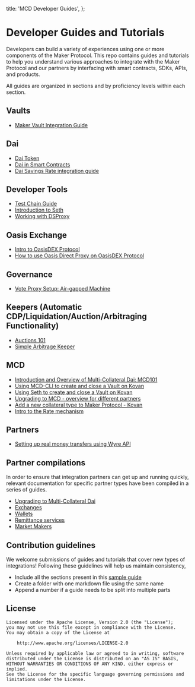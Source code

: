   title: 'MCD Developer Guides',
};

# Developer Guides and Tutorials

Developers can build a variety of experiences using one or more components of the Maker Protocol. This repo contains guides and tutorials to help you understand various approaches to integrate with the Maker Protocol and our partners by interfacing with smart contracts, SDKs, APIs, and products.

All guides are organized in sections and by proficiency levels within each section.

## Vaults

- [Maker Vault Integration Guide](https://github.com/makerdao/developerguides/blob/master/vault/vault-integration-guide/vault-integration-guide.md)

## Dai

- [Dai Token](https://github.com/makerdao/developerguides/tree/master/dai/dai-token/dai-token.md)
- [Dai in Smart Contracts](https://github.com/makerdao/developerguides/tree/master/dai/dai-in-smart-contracts/README.md)
- [Dai Savings Rate integration guide](https://github.com/makerdao/developerguides/tree/master/dai/dsr-integration-guide/dsr-integration-guide-01.md)

## Developer Tools

- [Test Chain Guide](https://github.com/makerdao/developerguides/tree/master/devtools/test-chain-guide/test-chain-guide.md)
- [Introduction to Seth](https://github.com/makerdao/developerguides/tree/master/devtools/seth/seth-guide-01/seth-guide-01.md)
- [Working with DSProxy](https://github.com/makerdao/developerguides/tree/master/devtools/working-with-dsproxy/working-with-dsproxy.md)

## Oasis Exchange

- [Intro to OasisDEX Protocol](https://github.com/makerdao/developerguides/tree/master/Oasis/intro-to-oasis/intro-to-oasis-maker-otc.md)
- [How to use Oasis Direct Proxy on OasisDEX Protocol](https://github.com/makerdao/developerguides/tree/master/Oasis/oasis-direct-proxy.md)

## Governance

- [Vote Proxy Setup: Air-gapped Machine](https://github.com/makerdao/developerguides/tree/master/governance/vote-proxy-setup-airgapped-machine/vote-proxy-setup-airgapped-machine.md)

## Keepers \(Automatic CDP/Liquidation/Auction/Arbitraging Functionality\)

- [Auctions 101](https://github.com/makerdao/developerguides/tree/master/keepers/auctions/auctions-101.md)
- [Simple Arbitrage Keeper](https://github.com/makerdao/developerguides/tree/master/keepers/simple-arbitrage-keeper/simple-arbitrage-keeper.md)

## MCD

- [Introduction and Overview of Multi-Collateral Dai: MCD101](https://github.com/makerdao/developerguides/tree/master/mcd/mcd-101/mcd-101.md)
- [Using MCD-CLI to create and close a Vault on Kovan](https://github.com/makerdao/developerguides/tree/master/mcd/mcd-cli/mcd-cli-guide-01/mcd-cli-guide-01.md)
- [Using Seth to create and close a Vault on Kovan](https://github.com/makerdao/developerguides/tree/master/mcd/mcd-seth/mcd-seth-01.md)
- [Upgrading to MCD - overview for different partners](https://github.com/makerdao/developerguides/tree/master/mcd/upgrading-to-multi-collateral-dai/upgrading-to-multi-collateral-dai.md)
- [Add a new collateral type to Maker Protocol - Kovan](https://github.com/makerdao/developerguides/tree/master/mcd/add-collateral-type-testnet/add-collateral-type-testnet.md)
- [Intro to the Rate mechanism](https://github.com/makerdao/developerguides/tree/master/mcd/intro-rate-mechanism/intro-rate-mechanism.md)

## Partners

- [Setting up real money transfers using Wyre API](https://github.com/makerdao/developerguides/tree/master/partners/wyre-guide-01/wyre-guide-01.md)

## Partner compilations

In order to ensure that integration partners can get up and running quickly, relevant documentation for specific partner types have been compiled in a series of guides.

- [Upgrading to Multi-Collateral Dai](https://github.com/makerdao/developerguides/tree/master/mcd/upgrading-to-multi-collateral-dai/cli-mcd-migration.md)
- [Exchanges](https://github.com/makerdao/developerguides/tree/master/exchanges/README.md)
- [Wallets](https://github.com/makerdao/developerguides/tree/master/wallets/README.md)
- [Remittance services](https://github.com/makerdao/developerguides/tree/master/remittance/README.md)
- [Market Makers](https://github.com/makerdao/developerguides/tree/master/market-makers/README.md)

## Contribution guidelines

We welcome submissions of guides and tutorials that cover new types of integrations! Following these guidelines will help us maintain consistency,

- Include all the sections present in this [sample guide](https://github.com/makerdao/developerguides/tree/master/sample/sample-guide-01/sample-guide-01.md)
- Create a folder with one markdown file using the same name
- Append a number if a guide needs to be split into multiple parts

## License

```text
Licensed under the Apache License, Version 2.0 (the "License");
you may not use this file except in compliance with the License.
You may obtain a copy of the License at

    http://www.apache.org/licenses/LICENSE-2.0

Unless required by applicable law or agreed to in writing, software
distributed under the License is distributed on an "AS IS" BASIS,
WITHOUT WARRANTIES OR CONDITIONS OF ANY KIND, either express or implied.
See the License for the specific language governing permissions and
limitations under the License.
```
